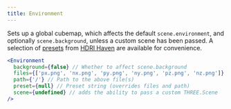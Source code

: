 ```yaml
---
title: Environment
---
```


Sets up a global cubemap, which affects the default `scene.environment`, and optionally `scene.background`, unless a custom scene has been passed. A selection of [presets](https://github.com/pmndrs/drei/blob/master/src/helpers/environment-assets.ts) from [HDRI Haven](https://hdrihaven.com/) are available for convenience.

```jsx
<Environment
  background={false} // Whether to affect scene.background
  files={['px.png', 'nx.png', 'py.png', 'ny.png', 'pz.png', 'nz.png']} // Array of cubemap files OR single equirectangular file
  path={'/'} // Path to the above file(s)
  preset={null} // Preset string (overrides files and path)
  scene={undefined} // adds the ability to pass a custom THREE.Scene
/>
```

<StoryBook lib="drei" id="abstractions-environment--environment-st" />
